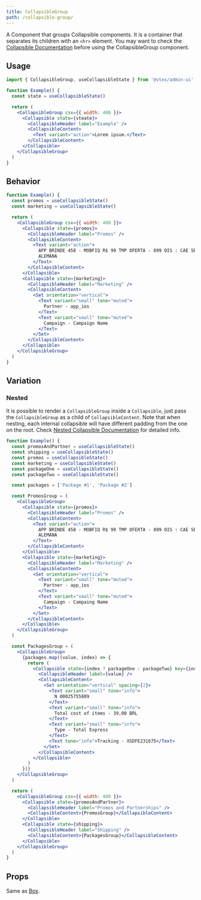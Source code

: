 ```yaml
---
title: CollapsibleGroup
path: /collapsible-group/
---
```


A Component that groups Collapsible components. It is a container that separates its children with an `<hr>` element.
You may want to check the [Collapsible Documentation](collapsible/) before using the CollapsibleGroup component.

## Usage

```jsx isStatic
import { CollapsibleGroup, useCollapsibleState } from '@vtex/admin-ui'

function Example() {
  const state = useCollapsibleState()

  return (
    <CollapsibleGroup csx={{ width: 400 }}>
      <Collapsible state={steate}>
        <CollapsibleHeader label="Example" />
        <CollapsibleContent>
          <Text variant="action">Lorem ipsum.</Text>
        </CollapsibleContent>
      </Collapsible>
    </CollapsibleGroup>
  )
}
```

## Behavior

```jsx live
function Example() {
  const promos = useCollapsibleState()
  const marketing = useCollapsibleState()

  return (
    <CollapsibleGroup csx={{ width: 400 }}>
      <Collapsible state={promos}>
        <CollapsibleHeader label="Promos" />
        <CollapsibleContent>
          <Text variant="action">
            APP BRINDE 458 - MOBFIQ R$ 99 TMP OFERTA - 899 OIS : CAE SEMANA -
            ALEMANA
          </Text>
        </CollapsibleContent>
      </Collapsible>
      <Collapsible state={marketing}>
        <CollapsibleHeader label="Marketing" />
        <CollapsibleContent>
          <Set orientation="vertical">
            <Text variant="small" tone="muted">
              Partner - app_ios
            </Text>
            <Text variant="small" tone="muted">
              Campaign - Campaign Name
            </Text>
          </Set>
        </CollapsibleContent>
      </Collapsible>
    </CollapsibleGroup>
  )
}
```

## Variation

### Nested

It is possible to render a `CollapsibleGroup` inside a `Collapsible`, just pass the `CollapsibleGroup` as a child of `CollapsibleContent`. Note that when nesting, each internal collapsible will have different padding from the one on the root. Check [Nested Collapsible Documentation](collapsible/#nested) for detailed info.

```jsx live
function Example() {
  const promosAndPartner = useCollapsibleState()
  const shipping = useCollapsibleState()
  const promos = useCollapsibleState()
  const marketing = useCollapsibleState()
  const packageOne = useCollapsibleState()
  const packageTwo = useCollapsibleState()

  const packages = ['Package #1', 'Package #2']

  const PromosGroup = (
    <CollapsibleGroup>
      <Collapsible state={promos}>
        <CollapsibleHeader label="Promos" />
        <CollapsibleContent>
          <Text variant="action">
            APP BRINDE 458 - MOBFIQ R$ 99 TMP OFERTA - 899 OIS : CAE SEMANA -
            ALEMANA
          </Text>
        </CollapsibleContent>
      </Collapsible>
      <Collapsible state={marketing}>
        <CollapsibleHeader label="Marketing" />
        <CollapsibleContent>
          <Set orientation="vertical">
            <Text variant="small" tone="muted">
              Partner - app_ios
            </Text>
            <Text variant="small" tone="muted">
              Campaign - Campaing Name
            </Text>
          </Set>
        </CollapsibleContent>
      </Collapsible>
    </CollapsibleGroup>
  )

  const PackagesGroup = (
    <CollapsibleGroup>
      {packages.map((value, index) => {
        return (
          <Collapsible state={index ? packageOne : packageTwo} key={index}>
            <CollapsibleHeader label={value} />
            <CollapsibleContent>
              <Set orientation="vertical" spacing={2}>
                <Text variant="small" tone="info">
                  N 00025755809
                </Text>
                <Text variant="small" tone="info">
                  Total cost of items - 39,00 BRL
                </Text>
                <Text variant="small" tone="info">
                  Type - Total Express
                </Text>
                <Text tone="info">Tracking - XSDFE231675</Text>
              </Set>
            </CollapsibleContent>
          </Collapsible>
        )
      })}
    </CollapsibleGroup>
  )

  return (
    <CollapsibleGroup csx={{ width: 400 }}>
      <Collapsible state={promosAndPartner}>
        <CollapsibleHeader label="Promos and Partnerships" />
        <CollapsibleContent>{PromosGroup}</CollapsibleContent>
      </Collapsible>
      <Collapsible state={shipping}>
        <CollapsibleHeader label="Shipping" />
        <CollapsibleContent>{PackagesGroup}</CollapsibleContent>
      </Collapsible>
    </CollapsibleGroup>
  )
}
```

## Props

Same as [Box](box/).
